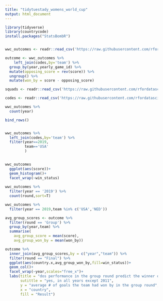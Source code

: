 ```yaml
---
title: "tidytuestady_womens_world_cup"
output: html_document
---
```


```r
library(tidyverse)
library(countrycode)
install.packages("StatsBombR")


wwc_outcomes <- readr::read_csv('https://raw.githubusercontent.com/rfordatascience/tidytuesday/master/data/2019/2019-07-09/wwc_outcomes.csv')

outcome <- wwc_outcomes %>% 
    left_join(codes,by='team') %>% 
  group_by(year,yearly_game_id) %>% 
  mutate(opposing_score = rev(score)) %>% 
  ungroup() %>% 
  mutate(won_by = score - opposing_score)

squads <- readr::read_csv('https://raw.githubusercontent.com/rfordatascience/tidytuesday/master/data/2019/2019-07-09/squads.csv')

codes <- readr::read_csv('https://raw.githubusercontent.com/rfordatascience/tidytuesday/master/data/2019/2019-07-09/codes.csv')


```



```r
wwc_outcomes %>% 
  count(year)

bind_rows()


wwc_outcomes %>% 
  left_join(codes,by='team') %>% 
  filter(year==2019,
         team=='USA'
         )
  

wwc_outcomes
  ggplot(aes(score))+
  geom_histogram()+
  facet_wrap(~win_status)
  
wwc_outcomes %>% 
  filter(year == '2019') %>% 
  count(round,sort=T)

wwc_outcomes %>% 
  filter(year == 2019,team %in% c('USA','NED'))

avg_group_scores <- outcome %>% 
  filter(round == 'Group') %>% 
  group_by(year,team) %>% 
  summarise(
    avg_group_score = mean(score),
    avg_group_won_by = mean(won_by))

outcome %>% 
  inner_join(avg_group_scores,by = c("year","team")) %>% 
  filter(round == "Final") %>% 
  ggplot(aes(country.x,avg_group_won_by,fill=win_status))+
  geom_col()+
  facet_wrap(~year,scales="free_x")+
  labs(title = "dos performance in the group round predict the winner of the finals?",
       sutittle = "yes, in all years except 2011",
       y = "average # of goals the team had won by in the group round",
       x = "country",
       fill = "Result")
```


